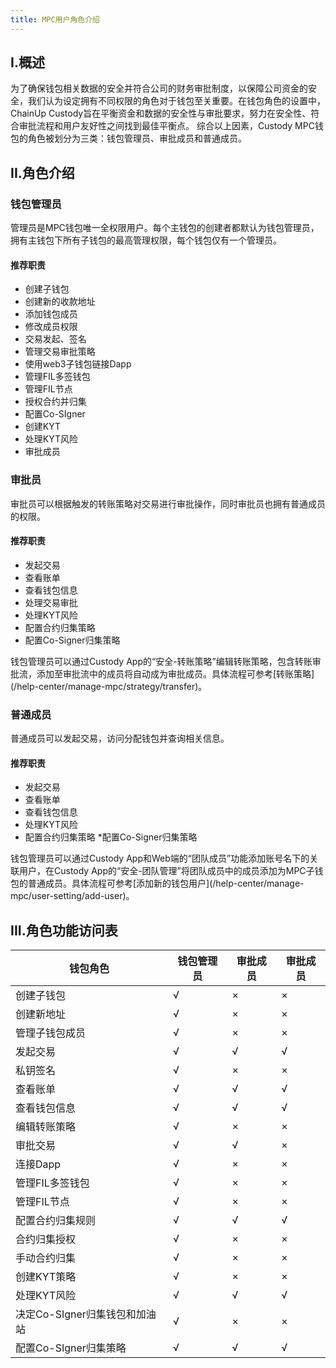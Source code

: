 ---
title: MPC用户角色介绍
---

## I.概述

为了确保钱包相关数据的安全并符合公司的财务审批制度，以保障公司资金的安全，我们认为设定拥有不同权限的角色对于钱包至关重要。在钱包角色的设置中，ChainUp Custody旨在平衡资金和数据的安全性与审批要求，努力在安全性、符合审批流程和用户友好性之间找到最佳平衡点。
综合以上因素，Custody MPC钱包的角色被划分为三类：钱包管理员、审批成员和普通成员。

## II.角色介绍

### 钱包管理员
管理员是MPC钱包唯一全权限用户。每个主钱包的创建者都默认为钱包管理员，拥有主钱包下所有子钱包的最高管理权限，每个钱包仅有一个管理员。

#### 推荐职责
* 创建子钱包
* 创建新的收款地址
* 添加钱包成员
* 修改成员权限
* 交易发起、签名
* 管理交易审批策略
* 使用web3子钱包链接Dapp
* 管理FIL多签钱包
* 管理FIL节点
* 授权合约并归集
* 配置Co-SIgner
* 创建KYT
* 处理KYT风险
* 审批成员


### 审批员
审批员可以根据触发的转账策略对交易进行审批操作，同时审批员也拥有普通成员的权限。

#### 推荐职责
* 发起交易
* 查看账单
* 查看钱包信息
* 处理交易审批
* 处理KYT风险
* 配置合约归集策略
* 配置Co-Signer归集策略

<Note>
钱包管理员可以通过Custody App的“安全-转账策略”编辑转账策略，包含转账审批流，添加至审批流中的成员将自动成为审批成员。具体流程可参考[转账策略](/help-center/manage-mpc/strategy/transfer)。
</Note>

### 普通成员
普通成员可以发起交易，访问分配钱包并查询相关信息。

#### 推荐职责
* 发起交易
* 查看账单
* 查看钱包信息
* 处理KYT风险
* 配置合约归集策略
*配置Co-Signer归集策略

<Note>
钱包管理员可以通过Custody App和Web端的“团队成员”功能添加账号名下的关联用户，在Custody App的“安全-团队管理”将团队成员中的成员添加为MPC子钱包的普通成员。具体流程可参考[添加新的钱包用户](/help-center/manage-mpc/user-setting/add-user)。
</Note>


## III.角色功能访问表

| 钱包角色| 钱包管理员 | 审批成员 | 审批成员 |
| ------- | ------- |------- |------ |
| 创建子钱包 |√ |×|×|
| 创建新地址  |√ |×|×|
| 管理子钱包成员 |√ |×|×|
| 发起交易 | √|√|√|
| 私钥签名  | √|×|×|
| 查看账单  | √|√|√|
| 查看钱包信息  | √|√|√|
| 编辑转账策略  | √|×|×|
| 审批交易  |√|√|×|
| 连接Dapp | √|×|×|
| 管理FIL多签钱包  |√|×|×|
| 管理FIL节点  |√|×|×|
| 配置合约归集规则  | √|√|√|
| 合约归集授权  | √|×|×|
| 手动合约归集  |√ |×|×|
| 创建KYT策略  | √|×|×|
| 处理KYT风险  | √|√|√|
| 决定Co-SIgner归集钱包和加油站  | √|×|×|
| 配置Co-SIgner归集策略 |√ |√|√|

